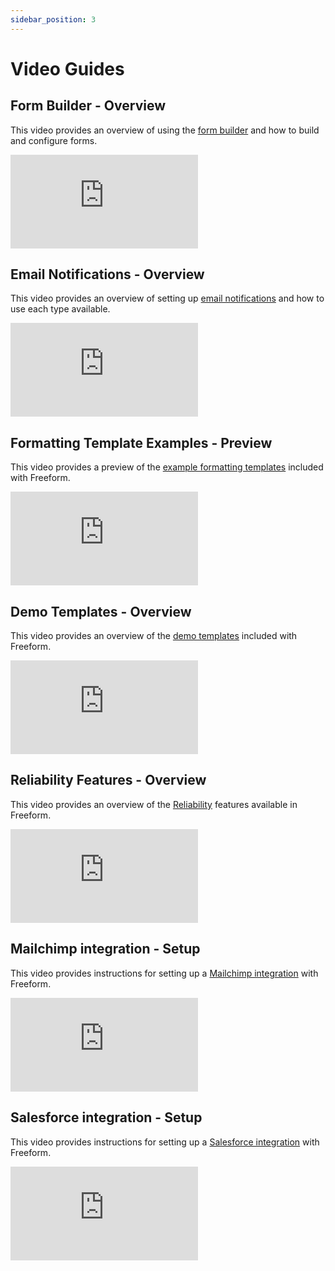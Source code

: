 ```yaml
---
sidebar_position: 3
---
```



# Video Guides

## Form Builder - Overview

This video provides an overview of using the [form builder](../forms/builder/) and how to build and configure forms.

<iframe
  class="video-iframe"
  src="https://www.youtube.com/embed/94H5c9T4EHE"
  title="Form Builder - Overview"
  frameborder="0"
  allow="accelerometer; autoplay; clipboard-write; encrypted-media; gyroscope; picture-in-picture; web-share"
  allowfullscreen
></iframe>

## Email Notifications - Overview

This video provides an overview of setting up [email notifications](../forms/email-notifications/) and how to use each type available.

<iframe
  class="video-iframe"
  src="https://www.youtube.com/embed/M_VRSj1wR7M"
  title="Email Notifications - Overview"
  frameborder="0"
  allow="accelerometer; autoplay; clipboard-write; encrypted-media; gyroscope; picture-in-picture; web-share"
  allowfullscreen
></iframe>

## Formatting Template Examples - Preview

This video provides a preview of the [example formatting templates](../templates/formatting/) included with Freeform.

<iframe
  class="video-iframe"
  src="https://www.youtube.com/embed/78LAmvZ0yoA"
  title="Formatting Template Examples - Preview"
  frameborder="0"
  allow="accelerometer; autoplay; clipboard-write; encrypted-media; gyroscope; picture-in-picture; web-share"
  allowfullscreen
></iframe>

## Demo Templates - Overview

This video provides an overview of the [demo templates](../configuration/demo-templates/) included with Freeform.

<iframe
  class="video-iframe"
  src="https://www.youtube.com/embed/bxJtIZNAIoU"
  title="Demo Templates - Overview"
  frameborder="0"
  allow="accelerometer; autoplay; clipboard-write; encrypted-media; gyroscope; picture-in-picture; web-share"
  allowfullscreen
></iframe>

## Reliability Features - Overview

This video provides an overview of the [Reliability](../configuration/settings) features available in Freeform.

<iframe
  class="video-iframe"
  src="https://www.youtube.com/embed/DoB0OXSzyu0"
  title="Reliability Features - Overview"
  frameborder="0"
  allow="accelerometer; autoplay; clipboard-write; encrypted-media; gyroscope; picture-in-picture; web-share"
  allowfullscreen
></iframe>

## Mailchimp integration - Setup

This video provides instructions for setting up a [Mailchimp integration](../integrations/mailchimp/) with Freeform.

<iframe
  class="video-iframe"
  src="https://www.youtube.com/embed/xeMdWeIG1N4"
  title="Mailchimp integration - Setup"
  frameborder="0"
  allow="accelerometer; autoplay; clipboard-write; encrypted-media; gyroscope; picture-in-picture; web-share"
  allowfullscreen
></iframe>

## Salesforce integration - Setup

This video provides instructions for setting up a [Salesforce integration](../integrations/salesforce/) with Freeform.

<iframe
  class="video-iframe"
  src="https://www.youtube.com/embed/KVAmqTVqxo0"
  title="Salesforce integration - Setup"
  frameborder="0"
  allow="accelerometer; autoplay; clipboard-write; encrypted-media; gyroscope; picture-in-picture; web-share"
  allowfullscreen
></iframe>
